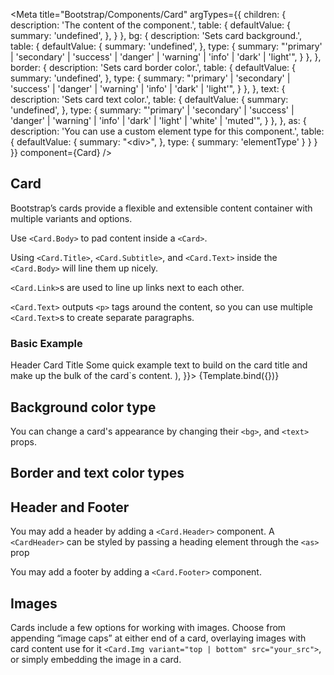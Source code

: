 

<Meta
    title="Bootstrap/Components/Card"
    argTypes={{
        children: {
            description: 'The content of the component.',
            table: {
                defaultValue: {
                    summary: 'undefined',
                },
            }
        },
        bg: {
            description: 'Sets card background.',
            table: {
                defaultValue: {
                    summary: 'undefined',
                },
                type: {
                    summary: "'primary' | 'secondary' | 'success' | 'danger' | 'warning' | 'info' | 'dark' | 'light'",
                }
            },
        },
        border: {
            description: 'Sets card border color.',
            table: {
                defaultValue: {
                    summary: 'undefined',
                },
                type: {
                    summary: "'primary' | 'secondary' | 'success' | 'danger' | 'warning' | 'info' | 'dark' | 'light'",
                }
            },
        },
        text: {
            description: 'Sets card text color.',
            table: {
                defaultValue: {
                    summary: 'undefined',
                },
                type: {
                    summary: "'primary' | 'secondary' | 'success' | 'danger' | 'warning' | 'info' | 'dark' | 'light' | 'white' | 'muted'",
                }
            },
        },
        as: {
            description: 'You can use a custom element type for this component.',
            table: {
                defaultValue: {
                    summary: "<div\>",
                },
                type: {
                    summary: 'elementType'
                }
            }
        }
    }}
    component={Card}
/>


## Card

Bootstrap’s cards provide a flexible and extensible content container with multiple variants and options.

Use `<Card.Body>` to pad content inside a `<Card>`.

Using `<Card.Title>`, `<Card.Subtitle>`, and `<Card.Text>` inside the `<Card.Body>` will line them up nicely.

`<Card.Link>`s are used to line up links next to each other.

`<Card.Text>` outputs `<p>` tags around the content, so you can use multiple `<Card.Text>`s to create separate paragraphs.

### Basic Example
<Canvas>
    <Story
        name="Demo"
        args={{
            bg: 'light',
            text: 'dark',
            border: 'dark',
            children: (
                <>
                    <Card.Header>Header</Card.Header>
                    <Card.Body>
                        <Card.Title>Card Title </Card.Title>
                        <Card.Text>
                            Some quick example text to build on the card title and make up the bulk of the
                            card`s content.
                        </Card.Text>
                    </Card.Body>
                </>
            ),
        }}>
        {Template.bind({})}
    </Story>
</Canvas>

<ArgsTable story="Demo" />

## Background color type
You can change a card's appearance by changing their `<bg>`, and `<text>` props.

<Canvas>
    <Story name="Primary" story={stories.Primary} />
    <Story name="Secondary" story={stories.Secondary} />
    <Story name="Success" story={stories.Success} />
    <Story name="Warning" story={stories.Warning} />
    <Story name="Danger" story={stories.Danger} />
    <Story name="Info" story={stories.Info} />
    <Story name="Light" story={stories.Light} />
    <Story name="Dark" story={stories.Dark} />
</Canvas>

## Border and text color types

<Canvas>
    <Story name="PrimaryBorderAndText" story={stories.PrimaryBorderAndText} />
    <Story name="SecondaryBorderAndText" story={stories.SecondaryBorderAndText} />
    <Story name="SuccessBorderAndText" story={stories.SuccessBorderAndText} />
    <Story name="WarningBorderAndText" story={stories.WarningBorderAndText} />
    <Story name="DangerBorderAndText" story={stories.DangerBorderAndText} />
    <Story name="InfoBorderAndText" story={stories.InfoBorderAndText} />
    <Story name="LightBorderAndText" story={stories.LightBorderAndText} />
    <Story name="DarkBorderAndText" story={stories.DarkBorderAndText} />
</Canvas>

## Header and Footer

You may add a header by adding a `<Card.Header>` component.
A `<CardHeader>` can be styled by passing a heading element through the `<as>` prop

You may add a footer by adding a `<Card.Footer>` component.

<Canvas>
    <Story name="HasFooter" story={stories.HasFooter} />
</Canvas>

## Images
Cards include a few options for working with images. Choose from appending “image caps” at either end of a card, overlaying images with card content use for it `<Card.Img variant="top | bottom" src="your_src">`, or simply embedding the image in a card.

<Canvas>
    <Story name="HasImage" story={stories.HasImage} />
</Canvas>
